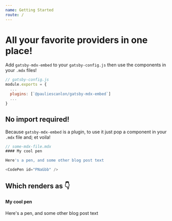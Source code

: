 ```yaml
---
name: Getting Started
route: /
---
```



# All your favorite providers in one place!

Add `gatsby-mdx-embed` to your `gatsby-config.js` then use the components in your `.mdx` files!

```js
// gatsby-config.js
module.exports = {
  ...
  plugins: [`@pauliescanlon/gatsby-mdx-embed`]
  ...
}
```

## No import required!

Because `gatsby-mdx-embed` is a plugin, to use it just pop a component in your `.mdx` file and; et voila!

```js
// some-mdx-file.mdx
#### My cool pen

Here's a pen, and some other blog post text

<CodePen id="PNaGbb" />
```

## Which renders as 👇

#### My cool pen

Here's a pen, and some other blog post text

<CodePen id="PNaGbb" />
